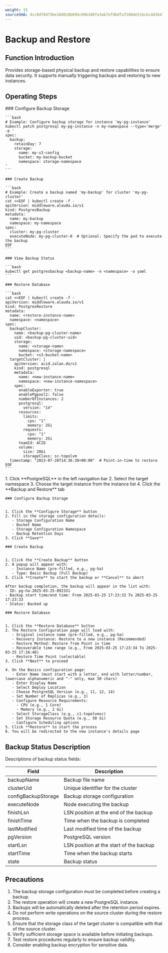 ```yaml
---
weight: 15
sourceSHA: 4cc8df04756e18d818b094c09b3d6fe3ab7efdbdfaf286de51bcbc4d264774b9
---
```


# Backup and Restore

## Function Introduction

Provides storage-based physical backup and restore capabilities to ensure data security. It supports manually triggering backups and restoring to new instances.

## Operating Steps

<Tabs>
  <Tab label="CLI">
    ### Configure Backup Storage

    ```bash
    # Example: Configure backup storage for instance 'my-pg-instance'
    kubectl patch postgresql my-pg-instance -n my-namespace --type='merge' -p '
    spec:
      backup:
        retainDay: 7
        storage:
          name: my-s3-config
          bucket: my-backup-bucket
          namespace: storage-namespace
    '
    ```

    ### Create Backup

    ```bash
    # Example: Create a backup named 'my-backup' for cluster 'my-pg-cluster'
    cat <<EOF | kubectl create -f -
    apiVersion: middleware.alauda.io/v1
    kind: PostgresBackup
    metadata:
      name: my-backup
      namespace: my-namespace
    spec:
      cluster: my-pg-cluster
      executeNode: my-pg-cluster-0  # Optional: Specify the pod to execute the backup
    EOF
    ```

    ### View Backup Status

    ```bash
    kubectl get postgresbackup <backup-name> -n <namespace> -o yaml
    ```

    ### Restore Database

    ```bash
    cat <<EOF | kubectl create -f -
    apiVersion: middleware.alauda.io/v1
    kind: PostgresRestore
    metadata:
      name: <restore-instance-name>
      namespace: <namespace>
    spec:
      backupCluster:
        name: <backup-pg-cluster-name>
        uid: <backup-pg-cluster-uid>
        storage:
          name: <storage-name>
          namespace: <storage-namespace>
          bucket: <s3-bucket-name>
      targetCluster: |
        apiVersion: acid.zalan.do/v1
        kind: postgresql
        metadata:
          name: <new-instance-name>
          namespace: <new-instance-namespace>
        spec:
          enableExporter: true
          enablePgpool2: false
          numberOfInstances: 2
          postgresql:
            version: "14"
          resources:
            limits:
              cpu: "1"
              memory: 2Gi
            requests:
              cpu: "1"
              memory: 2Gi
          teamId: ACID
          volume:
            size: 20Gi
            storageClass: sc-topolvm
      timestamp: "2023-07-26T14:36:38+00:00"  # Point-in-time to restore
    EOF
    ```
  </Tab>

  <Tab label="Web Console">
    1. Click **PostgreSQL** in the left navigation bar
    2. Select the target namespace
    3. Choose the target instance from the instance list
    4. Click the **Backup and Restore** tab

    ### Configure Backup Storage
    
    
    1. Click the **Configure Storage** button
    2. Fill in the storage configuration details:
       - Storage Configuration Name
       - Bucket Name
       - Storage Configuration Namespace
       - Backup Retention Days
    3. Click **Save**

    ### Create Backup
    

    1. Click the **Create Backup** button
    2. A popup will appear with:
       - Instance Name (pre-filled, e.g., pg-ha)
       - Type: Basic Backup (Full Backup)
    3. Click **Create** to start the backup or **Cancel** to abort

    After backup completion, the backup will appear in the list with:
    - ID: pg-ha-2025-03-25-092331
    - Backup start time/end time: From 2025-03-25 17:23:32 To 2025-03-25 17:23:33
    - Status: Backed up

    ### Restore Database
    

    1. Click the **Restore Database** button
    2. The Restore Configuration page will load with:
       - Original instance name (pre-filled, e.g., pg-ha)
       - Recovery Instance: Restore to a new instance (Recommended)
       - Restore Method: Restore from Point in time
       - Recoverable time range (e.g., From 2025-03-25 17:23:34 To 2025-03-25 17:34:48)
       - Restore Time Point (selectable)
    3. Click **Next** to proceed

    4. On the Basics configuration page:
       - Enter Name (must start with a letter, end with letter/number, lowercase alphanumeric and "-" only, max 30 chars)
       - Enter Display Name
       - Select Deploy Location
       - Choose PostgreSQL Version (e.g., 11, 12, 14)
       - Set Number of Replicas (e.g., 3)
       - Configure Resource Requirements:
         - CPU (e.g., 1 Core)
         - Memory (e.g., 2 Gi)
       - Select StorageClass (e.g., c1-topolvmsc)
       - Set Storage Resource Quota (e.g., 50 Gi)
       - Configure Scheduling options
    5. Click **Restore** to start the process
    6. You will be redirected to the new instance's details page
  </Tab>
</Tabs>

## Backup Status Description

Descriptions of backup status fields:

| Field                | Description                             |
|----------------------|-----------------------------------------|
| backupName           | Backup file name                        |
| clusterUid           | Unique identifier for the cluster      |
| configBackupStorage  | Backup storage configuration            |
| executeNode          | Node executing the backup               |
| finishLsn            | LSN position at the end of the backup  |
| finishTime           | Time when the backup is completed      |
| lastModified         | Last modified time of the backup       |
| pgVersion            | PostgreSQL version                      |
| startLsn             | LSN position at the start of the backup|
| startTime            | Time when the backup starts            |
| state                | Backup status                           |

## Precautions

1. The backup storage configuration must be completed before creating a backup.
2. The restore operation will create a new PostgreSQL instance.
3. Backups will be automatically deleted after the retention period expires.
4. Do not perform write operations on the source cluster during the restore process.
5. Ensure that the storage class of the target cluster is compatible with that of the source cluster.
6. Verify sufficient storage space is available before initiating backups.
7. Test restore procedures regularly to ensure backup validity.
8. Consider enabling backup encryption for sensitive data.
